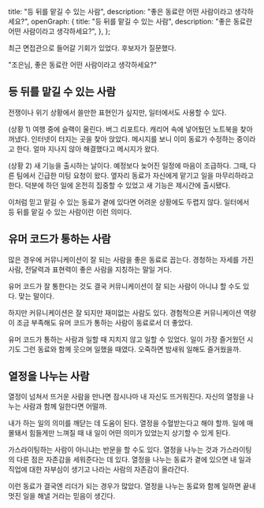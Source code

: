   title: "등 뒤를 맡길 수 있는 사람",
  description: "좋은 동료란 어떤 사람이라고 생각하세요?",
  openGraph: {
    title: "등 뒤를 맡길 수 있는 사람",
    description: "좋은 동료란 어떤 사람이라고 생각하세요?",
  },
};

최근 면접관으로 들어갈 기회가 있었다. 후보자가 질문했다.

"조은님, 좋은 동료란 어떤 사람이라고 생각하세요?"

## 등 뒤를 맡길 수 있는 사람

전쟁이나 위기 상황에서 쓸만한 표현인가 싶지만, 일터에서도 사용할 수 있다.

(상황 1) 여행 중에 슬랙이 울린다. 버그 리포트다. 캐리어 속에 넣어뒀던 노트북을 찾아 꺼냈다. 인터넷이 터지는 곳을 찾아 앉았다. 메시지를 보니 이미 동료가 수정하는 중이라고 한다. 얼마 지나지 않아 해결했다고 메시지가 왔다.

(상황 2) 새 기능을 출시하는 날이다. 예정보다 늦어진 일정에 마음이 조급하다. 그때, 다른 팀에서 긴급한 미팅 요청이 왔다. 옆자리 동료가 자신에게 맡기고 일을 마무리하라고 한다. 덕분에 하던 일에 온전히 집중할 수 있었고 새 기능은 제시간에 출시됐다.

이처럼 믿고 맡길 수 있는 동료가 곁에 있다면 어려운 상황에도 두렵지 않다. 일터에서 등 뒤를 맡길 수 있는 사람이란 이런 의미다.

## 유머 코드가 통하는 사람

많은 경우에 커뮤니케이션이 잘 되는 사람을 좋은 동료로 꼽는다. 경청하는 자세를 가진 사람, 전달력과 표현력이 좋은 사람을 지칭하는 말일 거다.

유머 코드가 잘 통한다는 것도 결국 커뮤니케이션이 잘 되는 사람이 아니냐 할 수도 있다. 맞는 말이다.

하지만 커뮤니케이션은 잘 되지만 재미없는 사람도 있다. 경험적으론 커뮤니케이션 역량이 조금 부족해도 유머 코드가 통하는 사람이 동료로서 더 좋았다.

유머 코드가 통하는 사람과 일할 때 지치지 않고 일할 수 있었다. 일이 가장 즐거웠던 시기도 그런 동료와 함께 웃으며 일했을 때였다. 오죽하면 밤새워 일해도 즐거웠을까.

## 열정을 나누는 사람

열정이 넘쳐서 뜨거운 사람을 만나면 잠시나마 내 자신도 뜨거워진다. 자신의 열정을 나누는 사람과 함께 일한다면 어떨까.

내가 하는 일의 의미를 깨닫는 데 도움이 된다. 열정을 수혈받는다고 해야 할까. 일에 매몰돼서 힘들게만 느껴질 때 내 일이 어떤 의미가 있었는지 상기할 수 있게 된다.

가스라이팅하는 사람이 아니냐는 반문을 할 수도 있다. 열정을 나누는 것과 가스라이팅의 다른 점은 자존감을 세워준다는 데 있다. 열정을 나누는 동료가 곁에 있으면 내 일과 직업에 대한 자부심이 생기고 나라는 사람의 자존감이 올라간다.

이런 동료가 결국엔 리더가 되는 경우가 많았다. 열정을 나누는 동료와 함께 일하면 끝내 멋진 일을 해낼 거라는 믿음이 생긴다.
